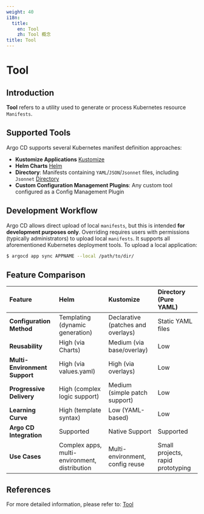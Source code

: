 ```yaml
---
weight: 40
i18n:
  title:
    en: Tool
    zh: Tool 概念
title: Tool
---
```


# Tool

## Introduction

**Tool** refers to a utility used to generate or process Kubernetes resource `Manifests`.

## Supported Tools

Argo CD supports several Kubernetes manifest definition approaches:

- **Kustomize Applications** [Kustomize](./concept_argocd_tool_kustomize.mdx)  
- **Helm Charts** [Helm](./concept_argocd_tool_helm.mdx)  
- **Directory**: Manifests containing `YAML`/`JSON`/`Jsonnet` files, including `Jsonnet` [Directory](./concept_argocd_tool_directory.mdx)  
- **Custom Configuration Management Plugins**: Any custom tool configured as a Config Management Plugin  

## Development Workflow
Argo CD allows direct upload of local `manifests`, but this is intended **for development purposes only**. Overriding requires users with permissions (typically administrators) to upload local `manifests`. It supports all aforementioned Kubernetes deployment tools. To upload a local application:  

```bash
$ argocd app sync APPNAME --local /path/to/dir/
```

## Feature Comparison

| **Feature**      | **Helm**         | **Kustomize**      | **Directory (Pure YAML)** |
| :--------------- | :--------------- |:------------------ | :------------------------ |
| **Configuration Method**|Templating (dynamic generation)| Declarative (patches and overlays) |Static YAML files|
| **Reusability**| High (via Charts) | Medium (via base/overlay) | Low |
| **Multi-Environment Support**| High (via values.yaml) |High (via overlays)| Low |
| **Progressive Delivery**| High (complex logic support) | Medium (simple patch support) | Low |
| **Learning Curve**| High (template syntax) | Low (YAML-based) | Low |
| **Argo CD Integration** | Supported | Native Support  | Supported |
| **Use Cases**| Complex apps, multi-environment, distribution |  Multi-environment, config reuse | Small projects, rapid prototyping |

## References

For more detailed information, please refer to: [Tool](https://argo-cd.readthedocs.io/en/stable/user-guide/tool/)
